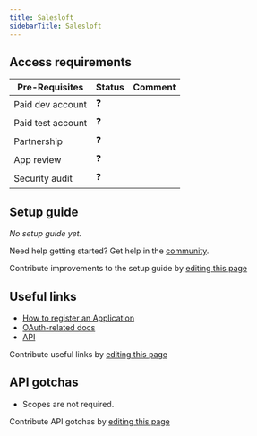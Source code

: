 ```yaml
---
title: Salesloft
sidebarTitle: Salesloft
---
```



<Overview />
<PreBuiltTooling />
<PreBuiltUseCases />

## Access requirements
| Pre-Requisites | Status | Comment|
| - | - | - |
| Paid dev account | ❓ |  |
| Paid test account | ❓ |  |
| Partnership | ❓ | |
| App review | ❓ |  |
| Security audit | ❓ | |


## Setup guide

_No setup guide yet._

<Tip>Need help getting started? Get help in the [community](https://nango.dev/slack).</Tip>

<Note>Contribute improvements to the setup guide by [editing this page](https://github.com/nangohq/nango/tree/master/docs-v2/integrations/all/salesloft.mdx)</Note>


## Useful links

-   [How to register an Application](https://developers.salesloft.com/api.html#!/Topic/Introduction)
-   [OAuth-related docs](https://developers.salesloft.com/api.html#!/Topic/oauth)
-   [API](https://developers.salesloft.com/api.html#!/Me/get_v2_me_json)

<Note>Contribute useful links by [editing this page](https://github.com/nangohq/nango/tree/master/docs-v2/integrations/all/salesloft.mdx)</Note>

## API gotchas

-   Scopes are not required.

<Note>Contribute API gotchas by [editing this page](https://github.com/nangohq/nango/tree/master/docs-v2/integrations/all/salesloft.mdx)</Note>
